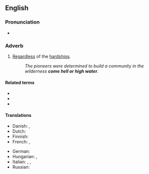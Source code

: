 ==English==

===Pronunciation===
* {{audio|en-au-come hell or high water.ogg|Audio (AU)|lang=en}}

===Adverb===
{{head|en|adverb|head=[[come]] [[hell or high water]]}}

# {{lb|en|idiomatic}} [[regardless|Regardless]] of the [[hardship]]s.
#: ''The pioneers were determined to build a community in the wilderness '''come hell or high water'''.''

====Related terms====
* {{l|en|come what may}}
* {{l|en|rain or shine}}
* {{l|en|no matter what}}

====Translations====
{{trans-top|regardless of the hardships}}
* Danish: {{t|da|med djævelens vold og magt|lit=by the devil's violence and might}}, {{t|da|koste hvad det være|lit=cost what it may}}
* Dutch: {{t|nl|wat er zich ook voordoet}}
* Finnish: {{t|fi|kävi miten kävi}}
* French: {{t+|fr|coûte que coûte}}, {{t+|fr|à tout prix}}
{{trans-mid}}
* German: {{t|de|koste es was es wolle}}
* Hungarian: {{t|hu|tűzön-vízen át}}, {{t|hu|ha esik, ha fúj}}
* Italian: {{t|it|cascasse il cielo}}, {{t|it|cascasse il mondo}}, {{t|it|succeda quel che succeda}}
* Russian: {{t+|ru|во что́ бы то ни ста́ло}}
{{trans-bottom}}
